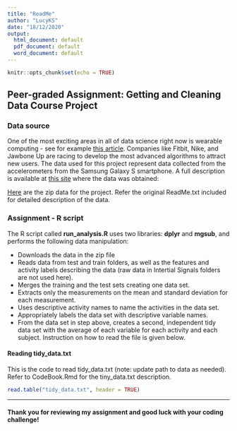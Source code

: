 ---
title: "ReadMe"
author: "LucyKS"
date: "18/12/2020"
output:
  html_document: default
  pdf_document: default
  word_document: default
---

```{r setup, include=FALSE}
knitr::opts_chunk$set(echo = TRUE)
```


## Peer-graded Assignment: Getting and Cleaning Data Course Project


### Data source

One of the most exciting areas in all of data science right now is wearable computing - see for example [this article](http://www.insideactivitytracking.com/data-science-activity-tracking-and-the-battle-for-the-worlds-top-sports-brand/). Companies like Fitbit, Nike, and Jawbone Up are racing to develop the most advanced algorithms to attract new users. The data used for this project represent data collected from the accelerometers from the Samsung Galaxy S smartphone. A full description is available at [this site](http://archive.ics.uci.edu/ml/datasets/Human+Activity+Recognition+Using+Smartphones) where the data was obtained:  

[Here](https://d396qusza40orc.cloudfront.net/getdata%2Fprojectfiles%2FUCI%20HAR%20Dataset.zip) are the zip data for the project. Refer the original ReadMe.txt included for detailed description of the data. 


### Assignment - R script

The R script called **run_analysis.R** uses two libraries: **dplyr** and **mgsub**, and performs the following data manipulation: 

* Downloads the data in the zip file
* Reads data from test and train folders, as well as the features and activity labels describing the data (raw data in Intertial Signals folders are not used here). 
* Merges the training and the test sets creating one data set.
* Extracts only the measurements on the mean and standard deviation for each measurement. 
* Uses descriptive activity names to name the activities in the data set. 
* Appropriately labels the data set with descriptive variable names. 
* From the data set in step above, creates a second, independent tidy data set with the average of each variable for each activity and each subject. Instruction on how to read the file is given below.

#### Reading tidy_data.txt
This is the code to read tidy_data.txt (note: update path to data as needed). Refer to CodeBook.Rmd for the tiny_data.txt description.

```{r read tidy data code, eval=FALSE, echo=TRUE}
read.table("tidy_data.txt", header = TRUE)
```

***
#### Thank you for reviewing my assignment and good luck with your coding challenge!


